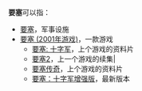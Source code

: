 '''要塞'''可以指：
* [[要塞|要塞]]，军事设施
* [[要塞_(2001年游戏)|要塞 (2001年游戏)]]，一款游戏
** [[要塞:_十字军|要塞: 十字军]]，上个游戏的资料片
** [[要塞2|要塞2]]，上一个游戏的续集|
** [[要塞传奇|要塞传奇]]，上个游戏的资料片
** [[要塞：十字军增强版|要塞：十字军增强版]]，最新版本

{{disambig|Y|cat=二字消歧义}}